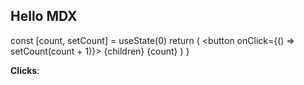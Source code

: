 ## Hello MDX
 
 
  const [count, setCount] = useState(0)
  return (
    <button onClick={() => setCount(count + 1)}>
      {children}
      {count}
    </button>
  )
}
 
<Counter>**Clicks**: </Counter>
